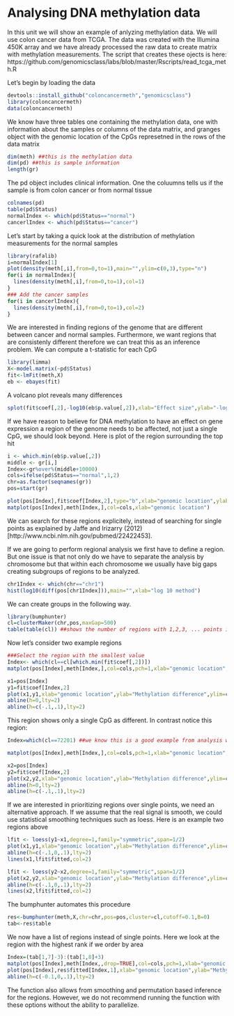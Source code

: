 # Analysing DNA methylation data

In this unit we will show an example of anlyzing methylation data. We will use colon cancer data from TCGA. The data was created with the Illumina 450K array and we have already processed the raw data to create matrix with methylation measurements. The script that creates these ojects is here: https://github.com/genomicsclass/labs/blob/master/Rscripts/read_tcga_meth.R

Let's begin by loading the data
```r
devtools::install_github("coloncancermeth","genomicsclass")
library(coloncancermeth)
data(coloncancermeth)
```

We know have three tables one containing the methylation data, one with information about the samples or columns of the data matrix, and granges object with the genomic location of the CpGs represetned in the rows of the data matrix

```r
dim(meth) ##this is the methylation data
dim(pd) ##this is sample information
length(gr)
```

The pd object includes clinical information. One the coluumns tells us if the sample is from colon cancer or from normal tissue

```r
colnames(pd)
table(pd$Status)
normalIndex <- which(pd$Status=="normal")
cancerlIndex <- which(pd$Status=="cancer")
```


Let's start by taking a quick look at the distribution of methylation measurements for the normal samples

```r
library(rafalib)
i=normalIndex[1]
plot(density(meth[,i],from=0,to=1),main="",ylim=c(0,3),type="n")
for(i in normalIndex){
  lines(density(meth[,i],from=0,to=1),col=1)
}
### Add the cancer samples
for(i in cancerlIndex){
  lines(density(meth[,i],from=0,to=1),col=2)
}
```

We are interested in finding regions of the genome that are different between cancer and normal samples. Furthermore, we want regions that are consistenly different therefore we can treat this as an inference problem. We can compute a t-statistic for each CpG

```r
library(limma)
X<-model.matrix(~pd$Status)
fit<-lmFit(meth,X)
eb <- ebayes(fit)
```

A volcano plot reveals many differences

```r
splot(fit$coef[,2],-log10(eb$p.value[,2]),xlab="Effect size",ylab="-log10 p-value")
```

If we have reason to believe for DNA methylation to have an effect on gene expression a region of the genome needs to be affected, not just a single CpG, we should look beyond. Here is plot of the region surrounding the top hit

```r
i <- which.min(eb$p.value[,2])
middle <- gr[i,]
Index<-gr%over%(middle+10000)
cols=ifelse(pd$Status=="normal",1,2)
chr=as.factor(seqnames(gr))
pos=start(gr)

plot(pos[Index],fit$coef[Index,2],type="b",xlab="genomic location",ylab="difference")
matplot(pos[Index],meth[Index,],col=cols,xlab="genomic location")
```

We can search for these regions explicitely, instead of searching for single points as explained by Jaffe and Irizarry (2012) [http://www.ncbi.nlm.nih.gov/pubmed/22422453]. 

If we are going to perform regional analysis we first have to define a region. But one issue is that not only do we have to separate the analysis by chromosome but that within each chromosome we usually have big gaps creating subgroups of regions to be analyzed.

```r
chr1Index <- which(chr=="chr1")
hist(log10(diff(pos[chr1Index])),main="",xlab="log 10 method")
```

We can create groups in the following way.

```r
library(bumphunter)
cl=clusterMaker(chr,pos,maxGap=500)
table(table(cl)) ##shows the number of regions with 1,2,3, ... points in them
```


Now let's consider two example regions

```r
###Select the region with the smallest value
Index<- which(cl==cl[which.min(fit$coef[,2])])
matplot(pos[Index],meth[Index,],col=cols,pch=1,xlab="genomic location",ylab="methylation")

x1=pos[Index]
y1=fit$coef[Index,2]
plot(x1,y1,xlab="genomic location",ylab="Methylation difference",ylim=c(-1,1))
abline(h=0,lty=2)
abline(h=c(-.1,.1),lty=2)
```

This region shows only a single CpG as different. In contrast notice this region:

```r
Index=which(cl==72201) ##we know this is a good example from analysis we have already performed

matplot(pos[Index],meth[Index,],col=cols,pch=1,xlab="genomic location",ylab="methylation")

x2=pos[Index]
y2=fit$coef[Index,2]
plot(x2,y2,xlab="genomic location",ylab="Methylation difference",ylim=c(-1,1))
abline(h=0,lty=2)
abline(h=c(-.1,.1),lty=2)
```

If we are interested in prioritizing regions over single points, we need an alternative approach. If we assume that the real signal is smooth, we could use statistical smoothing techniques such as loess. Here is an example two regions above

```r
lfit <- loess(y1~x1,degree=1,family="symmetric",span=1/2)
plot(x1,y1,xlab="genomic location",ylab="Methylation difference",ylim=c(-1,1))
abline(h=c(-.1,0,.1),lty=2)
lines(x1,lfit$fitted,col=2)

lfit <- loess(y2~x2,degree=1,family="symmetric",span=1/2)
plot(x2,y2,xlab="genomic location",ylab="Methylation difference",ylim=c(-1,1))
abline(h=c(-.1,0,.1),lty=2)
lines(x2,lfit$fitted,col=2)
```


The bumphunter automates this procedure

```r
res<-bumphunter(meth,X,chr=chr,pos=pos,cluster=cl,cutoff=0.1,B=0)
tab<-res$table
```

We now have a list of regions instead of single points. Here we look at the region with the highest rank if we order by area

```r
Index=(tab[1,7]-3):(tab[1,8]+3)
matplot(pos[Index],meth[Index,,drop=TRUE],col=cols,pch=1,xlab="genomic location",ylab="Methylation",ylim=c(0,1))
plot(pos[Index],res$fitted[Index,1],xlab="genomic location",ylab="Methylation difference",ylim=c(-1,1))
abline(h=c(-0.1,0,.1),lty=2)
```

The function also allows from smoothing and permutation based inference for the regions. However, we do not recommend running the function with these options without the ability to parallelize. 












